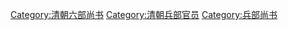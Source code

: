 [[Category:清朝六部尚书|Category:清朝六部尚书]]
[[Category:清朝兵部官员|Category:清朝兵部官员]]
[[Category:兵部尚书|Category:兵部尚书]]